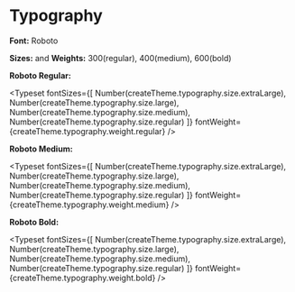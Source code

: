 
<Meta title="Design System/Typography" />

# Typography

**Font:** Roboto

**Sizes:** and **Weights:** 300(regular), 400(medium), 600(bold)

**Roboto Regular:**

<Typeset
  fontSizes={[
    Number(createTheme.typography.size.extraLarge),
    Number(createTheme.typography.size.large),
    Number(createTheme.typography.size.medium),
    Number(createTheme.typography.size.regular)
  ]}
  fontWeight={createTheme.typography.weight.regular}
/>

**Roboto Medium:**

<Typeset
  fontSizes={[
    Number(createTheme.typography.size.extraLarge),
    Number(createTheme.typography.size.large),
    Number(createTheme.typography.size.medium),
    Number(createTheme.typography.size.regular)
  ]}
  fontWeight={createTheme.typography.weight.medium}
/>

**Roboto Bold:**

<Typeset
  fontSizes={[
    Number(createTheme.typography.size.extraLarge),
    Number(createTheme.typography.size.large),
    Number(createTheme.typography.size.medium),
    Number(createTheme.typography.size.regular)
  ]}
  fontWeight={createTheme.typography.weight.bold}
/>
